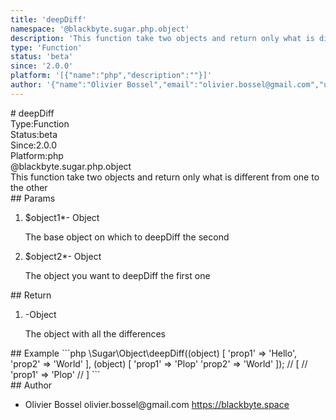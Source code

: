 ```yaml
---
title: 'deepDiff'
namespace: '@blackbyte.sugar.php.object'
description: 'This function take two objects and return only what is different from one to the other'
type: 'Function'
status: 'beta'
since: '2.0.0'
platform: '[{"name":"php","description":""}]'
author: '{"name":"Olivier Bossel","email":"olivier.bossel@gmail.com","url":"https://blackbyte.space"}'
---
```

<div class="docmap -mdx">
# deepDiff
<div class="docmap_metas">
<div class="docmap_type"><span class="docmap_type-label">Type:</span><span class="docmap_type-value">Function</span></div>
<div class="docmap_status"><span class="docmap_status-label">Status:</span><span class="docmap_status-value -beta">beta</span></div>
<div class="docmap_since"><span class="docmap_since-label">Since:</span><span class="docmap_since-value">2.0.0</span></div>
<div class="docmap_platform"><span class="docmap_platform-label">Platform:</span><span class="docmap_platform-value -php">php</span></div>
</div>
<div class="docmap_namespace">@blackbyte.sugar.php.object</div>
<div class="docmap_description typo-lead typo-format">
This function take two objects and return only what is different from one to the other
</div>
<div class="docmap_params">
## Params
<ol class="docmap_list">
<li class="docmap_item">
<span class="docmap_name">$object1<span class="docmap_required">*</span></span><span class="docmap_default">-</span> <span class="docmap_type">Object</span>
<p class="docmap_description">The base object on which to deepDiff the second</p>
</li>
<li class="docmap_item">
<span class="docmap_name">$object2<span class="docmap_required">*</span></span><span class="docmap_default">-</span> <span class="docmap_type">Object</span>
<p class="docmap_description">The object you want to deepDiff the first one</p>
</li>
</ol>
</div>
<div class="docmap_return">
## Return
<ol class="docmap_list">
<li class="docmap_item">
<span class="docmap_default">-</span><span class="docmap_type">Object</span>
<p class="docmap_description">The object with all the differences</p>
</li>
</ol>
</div>
<div class="docmap_examples">
## Example
<s-code language="php" header>
```php
\Sugar\Object\deepDiff((object) [
   'prop1' => 'Hello',
   'prop2' => 'World'
], (object) [
   'prop1' => 'Plop'
   'prop2' => 'World'
]);
// [
//   'prop1' => 'Plop'
// ]
```
</s-code>
</div>
<div class="docmap_author">
## Author
<ul class="docmap_list">
<li class="docmap_item">
<span class="docmap_name">Olivier Bossel</span>
<span class="docmap_email">olivier.bossel@gmail.com</span>
<a href="https://blackbyte.space" target="_blank" class="docmap_url">https://blackbyte.space</a>
</li>
</ul>
</div>
</div>